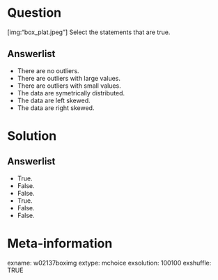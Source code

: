 Question
========
[img:"box_plat.jpeg"] Select the statements that are true.

Answerlist
----------
* There are no outliers.
* There are outliers with large values.
* There are outliers with small values.
* The data are symetrically distributed.
* The data are left skewed.
* The data are right skewed.


Solution
========

Answerlist
----------
* True.
* False.
* False.
* True.
* False.
* False.


Meta-information
================
exname: w02137boximg
extype: mchoice
exsolution: 100100
exshuffle: TRUE